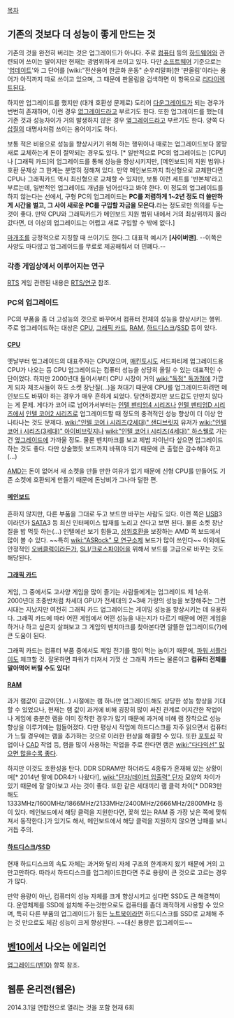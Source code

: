 [[목차]]

== 기존의 것보다 더 성능이 좋게 만드는 것 ==
기존의 것을 완전히 버리는 것은 업그레이드가 아니다. 주로 [[컴퓨터]] 등의 [[하드웨어]]와 관련되어 쓰이는 말이지만 현재는 광범위하게 쓰이고 있다. 다만 [[소프트웨어]] 기준으로는 '[[업데이트]]'와 그 단어를 [wiki:"전산용어 한글화 운동" 순우리말화]한 '판올림'이라는 용어가 아직까지 따로 쓰이고 있으며, 그 때문에 판올림을 검색하면 이 항목으로 [[리다이렉트]]된다.

하지만 업그레이드를 했지만 (대개 호환성 문제로) 도리어 [[다운그레이드]]가 되는 경우가 번번히 존재하며, 이런 경우 [[없그레이드]]라고 부르기도 한다. 또한 업그레이드를 했는데 기존 것과 성능차이가 거의 발생하지 않은 경우 [[옆그레이드]]라고 부르기도 한다. 양쪽 다 [[삽질]]의 대명사처럼 쓰이는 용어이기도 하다.

보통 적은 비용으로 성능을 향상시키기 위해 하는 행위이나 때로는 업그레이드보다 몽땅 새로 교체하는게 돈이 절약되는 경우도 있다. [* 일반적으로 PC의 업그레이드는 [CPU]나 [그래픽 카드]의 업그레이드를 통해 성능을 향상시키지만, [메인보드]의 지원 범위나 호환 문제상 그 한계는 분명히 정해져 있다. 만약 메인보드까지 최신형으로 교체한다면 CPU나 그래픽카드 역시 최신형으로 교체할 수 있지만, 보통 이런 세트를 '반본체'라고 부르는데, 일반적인 업그레이드 개념을 넘어섰다고 봐야 한다. 이 정도의 업그레이드를 하지 않는다는 선에서, 구형 PC의 업그레이드는 '''PC를 저렴하게 1~2년 정도 더 쓸만하게 시간을 벌고, 그 사이 새로운 PC를 구입할 자금을 모은다.'''라는 정도로만 의의를 두는 것이 좋다. 만약 CPU와 그래픽카드가 메인보드 지원 범위 내에서 거의 최상위까지 올라갔다면, 더 이상의 업그레이드는 어렵고 새로 구입할 수 밖에 없다.]

[[마개조]]를 긍정적으로 지칭할 때 쓰이기도 한다.그 대표적 예시가 '''[사이버맨]'''. --이쪽은 사양도 마다않고 업그레이드를 무료로 제공해줘서 더 민폐다.--

=== 각종 게임상에서 이루어지는 연구 ===
[[RTS]] 게임 관련된 내용은 [[RTS/연구]] 참조.

=== PC의 업그레이드 ===
PC의 부품을 좀 더 고성능의 것으로 바꾸어서 컴퓨터 전체의 성능을 향상시키는 행위. 주로 업그레이드하는 대상은 [[CPU]], [[그래픽 카드]], [[RAM]], [[하드디스크]]/[[SSD]] 등이 있다.
==== [[CPU]] ====
옛날부터 업그레이드의 대표주자는 CPU였으며, [[매킨토시]]도 서드파티제 업그레이드용 CPU가 나오는 등 CPU 업그레이드는 컴퓨터 성능을 상당히 올릴 수 있는 대표적인 수단이었다. 하지만 2000년대 들어서부터 CPU 시장이 거의 [[wiki:"독점" 독]][[과점]]에 가깝게 되자 제조사들이 하도 소켓 장난질(...)을 쳐대기 때문에 CPU를 업그레이드하려면 메인보드도 바꿔야 하는 경우가 매우 흔하게 되었다. 당연하겠지만 보드값도 만만치 않다는 게 문제. 게다가 코어 i로 넘어가서부터는 [[인텔 펜티엄4 시리즈]]나 [[인텔 펜티엄D 시리즈]]에서 [[인텔 코어2 시리즈]]로 업그레이드할 때 정도의 충격적인 성능 향상이 더 이상 안나타나는 것도 문제다. [[wiki:"인텔 코어 i 시리즈(2세대)" 샌디브릿지]] 유저가 [[wiki:"인텔 코어 i 시리즈(3세대)" 아이비브릿지]]나 [[wiki:"인텔 코어 i 시리즈(4세대)" 하스웰]]로 가는 건 [[옆그레이드]]에 가까울 정도. 물론 벤치마크를 보고 제법 차이난다 싶으면 업그레이드하는 것도 좋다. 다만 상술했듯 보드까지 바꿔야 되기 때문에 큰 출혈은 감수해야 하고(...) 

[[AMD]]는 돈이 없어서 새 소켓을 만들 만한 여유가 없기 때문에 신형 CPU를 만들어도 기존 소켓에 호환되게 만들기 때문에 돈낭비가 그나마 덜한 편.
==== [[메인보드]] ====
흔하지 않지만, 다른 부품을 그대로 두고 보드만 바꾸는 사람도 있다. 이런 쪽은 [[USB]]3이라던가 [[SATA]]3 등 최신 인터페이스 탑재를 노리고 산다고 보면 된다. 물론 소켓 장난질을 밥 먹듯 하는(...) 인텔에선 보기 힘들고, [[상위호환]]을 보장하는 AMD 쪽 보드에서 많이 볼 수 있다. ~~특히 [[wiki:"ASRock" 모 연구소]]제 보드가 많이 쓰인다~~
이외에도 안정적인 [[오버클럭]]이라든가, [[SLI]]/[[크로스파이어]]을 위해서 보드를 고급으로 바꾸는 것도 해당된다.

==== [[그래픽 카드]] ====
게임, 그 중에서도 고사양 게임을 많이 즐기는 사람들에게는 업그레이드 제 1순위. 2000년대 초중반처럼 차세대 GPU가 전세대의 2~3배 가량의 성능을 보장해주는 그런 시대는 지났지만 여전히 그래픽 카드 업그레이드는 게이밍 성능을 향상시키는 데 유용하다. 그래픽 카드에 따라 어떤 게임에서 어떤 성능을 내는지가 다르기 때문에 어떤 게임을 하거나 하고 싶은지 살펴보고 그 게임의 벤치마크를 찾아본다면 알뜰한 업그레이드(?)에 큰 도움이 된다.

그래픽 카드는 컴퓨터 부품 중에서도 제일 전기를 많이 먹는 놈이기 때문에, [[파워 서플라이]]도 체크할 것. 잘못하면 파워가 터져서 기껏 산 그래픽 카드는 물론이고 '''컴퓨터 전체를 말아먹어 버릴 수도 있다!'''
==== [[RAM]] ====
과거 램값이 금값이던(...) 시절에는 램 하나만 업그레이드해도 상당한 성능 향상을 기대할 수 있었으나, 현재는 램 값이 과거에 비해 굉장히 많이 싸진 관계로 어지간한 작업이나 게임에 충분한 램을 이미 장착한 경우가 많기 때문에 과거에 비해 램 장착으로 성능 향상을 이루기에는 힘들어졌다. 다만 평상시 작업에 하드디스크를 자주 읽으면서 컴퓨터가 느릴 경우에는 램을 추가하는 것으로 이러한 현상을 해결할 수 있다. 또한 [[포토샵]] 작업이나 [[CAD]] 작업 등, 램을 많이 사용하는 작업을 주로 한다면 램은 [[wiki:"다다익선" 많으면 많을수록 좋다]].

하지만 이것도 호환성을 탄다. DDR SDRAM만 하더라도 4종류가 혼재해 있는 상황이며[* 2014년 말에 DDR4가 나왔다!], [[wiki:"단자/데이터 입출력" 단자]] 모양의 차이가 있기 때문에 잘 알아보고 사는 것이 좋다. 또한 같은 세대끼리 램 클럭 차이[* DDR3만 해도 1333MHz/1600MHz/1866MHz/2133MHz/2400MHz/2666MHz/2800MHz 등이 있다. 메인보드에서 해당 클럭을 지원한다면, 꽂혀 있는 RAM 중 가장 낮은 쪽에 맞춰져서 동작한다.]가 있기도 해서, 메인보드에서 해당 클럭을 지원하지 않으면 낭패를 보니 거듭 주의.
==== [[하드디스크]]/[[SSD]] ====
현재 하드디스크의 속도 자체는 과거와 달리 자체 구조의 한계까지 왔기 때문에 거의 고만고만하다. 따라서 하드디스크를 업그레이드한다면 주로 용량이 큰 것으로 고르는 경우가 많다.

만약 용량이 아닌, 컴퓨터의 성능 자체를 크게 향상시키고 싶다면 SSD도 큰 해결책이다. 운영체제를 SSD에 설치해 주는것만으로도 컴퓨터를 좀더 쾌적하게 사용할 수 있으며, 특히 다른 부품의 업그레이드가 힘든 [[노트북]]이라면 하드디스크를 SSD로 교체해 주는 것 만으로도 체감 성능이 크게 향상된다. ~~대신 용량은 없그레이드~~
== [[벤10]]에서 나오는 에일리언 == 
[[업그레이드(벤10)]] 항목 참조.

== 웹툰 온리전(웹온) ==
2014.3.1일 연합전으로 열리는 것을 포함 현재 6회
